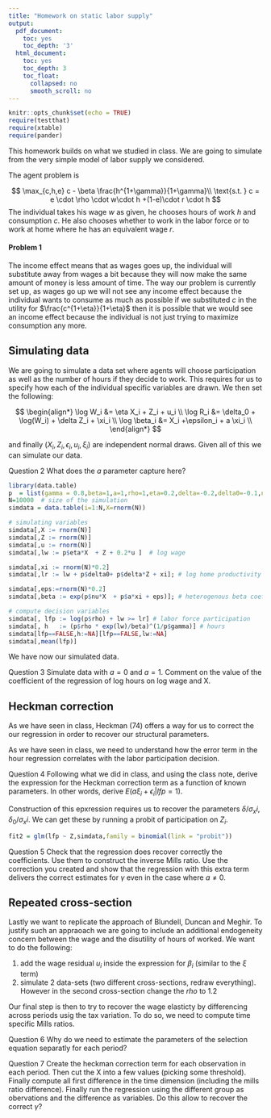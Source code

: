 ```yaml
---
title: "Homework on static labor supply"
output:
  pdf_document:
    toc: yes
    toc_depth: '3'
  html_document:
    toc: yes
    toc_depth: 3
    toc_float:
      collapsed: no
      smooth_scroll: no
---
```


```r
knitr::opts_chunk$set(echo = TRUE)
require(testthat)
require(xtable)
require(pander)
```

This homework builds on what we studied in class. We are going to simulate from the very simple model of labor supply we considered.

The agent problem is

$$
\max_{c,h,e} c - \beta \frac{h^{1+\gamma}}{1+\gamma}\\
\text{s.t. } c = e \cdot \rho \cdot w\cdot h +(1-e)\cdot r \cdot  h
$$
The individual takes his wage $w$ as given, he chooses hours of work $h$ and consumption $c$. He also chooses whether to work in the labor force or to work at home where he has an equivalent wage $r$.

#### Problem 1 

The income effect means that as wages goes up, the individual will substitute away from wages a bit because they will now make the same amount of money is less amount of time. The way our problem is currently set up, as wages go up we will not see any income effect because the individual wants to consume as much as possible if we substituted $c$ in the utility for $\frac{c^{1+\eta}}{1+\eta}$ then it is possible that we would see an income effect because the individual is not just trying to maximize consumption any more. 

## Simulating data

We are going to simulate a data set where agents will choose participation as well as the number of hours if they decide to work. This requires for us to specify how each of the individual specific variables are drawn. We then set the following:

$$
\begin{align*}
\log W_i     &= \eta X_i + Z_i + u_i  \\
\log R_i     &= \delta_0 + \log(W_i) + \delta Z_i + \xi_i \\
\log \beta_i &= X_i +\epsilon_i +  a \xi_i   \\
\end{align*}
$$

and finally $(X_i,Z_i,\epsilon_i,u_i,\xi_i)$ are independent normal draws. Given all of this we can simulate our data. 

<span class="label label-success">Question 2</span> What does the $a$ parameter capture here?

```r
library(data.table)
p  = list(gamma = 0.8,beta=1,a=1,rho=1,eta=0.2,delta=-0.2,delta0=-0.1,nu=0.5) # parameters
N=10000  # size of the simulation
simdata = data.table(i=1:N,X=rnorm(N))

# simulating variables
simdata[,X := rnorm(N)]
simdata[,Z := rnorm(N)]
simdata[,u := rnorm(N)]
simdata[,lw := p$eta*X  + Z + 0.2*u ]  # log wage

simdata[,xi := rnorm(N)*0.2]
simdata[,lr := lw + p$delta0+ p$delta*Z + xi]; # log home productivity

simdata[,eps:=rnorm(N)*0.2]
simdata[,beta := exp(p$nu*X  + p$a*xi + eps)]; # heterogenous beta coefficient

# compute decision variables
simdata[, lfp := log(p$rho) + lw >= lr] # labor force participation
simdata[, h   := (p$rho * exp(lw)/beta)^(1/p$gamma)] # hours
simdata[lfp==FALSE,h:=NA][lfp==FALSE,lw:=NA]
simdata[,mean(lfp)]
```

We have now our simulated data. 

<span class="label label-success">Question 3</span> Simulate data with $a=0$ and $a=1$. Comment on the value of the coefficient of the regression of log hours on log wage and X.




## Heckman correction

As we have seen in class, Heckman (74) offers a way for us to correct the our regression in order to recover our structural parameters. 

As we have seen in class, we need to understand how the error term in the hour regression correlates with the labor participation decision. 

<span class="label label-success">Question 4</span> Following what we did in class, and using the class note, derive the expression for the Heckman correction term as a function of known parameters. In other words, derive $E( a \xi_i + \epsilon_i | lfp=1)$.

Construction of this epxression requires us to recover the parameters $\delta/\sigma_xi,\delta_0/\sigma_xi$. We can get these by running a probit of participation on $Z_i$. 

```r
fit2 = glm(lfp ~ Z,simdata,family = binomial(link = "probit"))
```

<span class="label label-success">Question 5</span> Check that the regression does recover correctly the coefficients. Use them to construct the inverse Mills ratio. Use the correction you created and show that the regression with this extra term delivers the correct estimates for $\gamma$ even in the case where $a\neq 0$.

## Repeated cross-section

Lastly we want to replicate the approach of Blundell, Duncan and Meghir. To justify such an appraoach we are going to include an additional endogeneity concern between the wage and the disutility of hours of worked. We want to do the following:

 1. add the wage residual $u_i$ inside the expression for $\beta_i$ (similar to the $\xi$ term)
 2. simulate 2 data-sets (two different cross-sections, redraw everything). However in the second cross-section change the $rho$ to 1.2

Our final step is then to try to recover the wage elasticty by differencing across periods usig the tax variation. To do so, we need to compute time specific Mills ratios. 

<span class="label label-success">Question 6</span> Why do we need to estimate the parameters of the selection equation separatly for each period? 

<span class="label label-success">Question 7</span> Create the heckman correction term for each observation in each period. Then cut the X into a few values (picking some threshold). Finally compute all first difference in the time dimension (including the mills ratio difference). Finally run the regression using the different group as obervations and the difference as variables. Do this allow to recover the correct $\gamma$?






